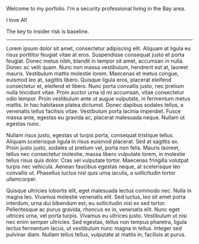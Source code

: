 Welcome to my porfolio. I'm a security professional living in the Bay area.

I love AI!

The key to insider risk is baseline.

---

Lorem ipsum dolor sit amet, consectetur adipiscing elit. Aliquam at ligula eu risus porttitor feugiat vitae at eros. Suspendisse consequat justo et porta feugiat. Donec metus nibh, blandit in tempor sit amet, accumsan in nulla. Donec ac velit quam. Nunc non massa vestibulum, hendrerit est at, laoreet mauris. Vestibulum mattis molestie lorem. Maecenas et metus congue, euismod leo at, sagittis libero. Quisque ligula eros, placerat eleifend consectetur et, eleifend et libero. Nunc porta convallis justo, nec pretium nulla tincidunt vitae. Proin auctor urna id mi accumsan, vitae consectetur odio tempor. Proin vestibulum ante ut augue vulputate, in fermentum metus mattis. In hac habitasse platea dictumst. Donec dapibus sodales tellus, a venenatis tellus facilisis vitae. Vestibulum porta lacinia imperdiet. Fusce massa ante, egestas eu gravida ac, placerat malesuada neque. Nullam ut egestas nunc.

Nullam risus justo, egestas ut turpis porta, consequat tristique tellus. Aliquam scelerisque ligula in risus euismod placerat. Sed at sagittis ex. Proin justo justo, sodales ut pretium vel, porta non felis. Mauris laoreet, tellus nec consectetur molestie, massa libero vulputate lorem, in molestie tellus risus quis dolor. Cras vel vulputate tortor. Maecenas fringilla volutpat turpis nec vehicula. Aenean faucibus egestas neque, at scelerisque leo convallis ut. Phasellus luctus nisl quis urna iaculis, a sollicitudin tortor ullamcorper.

Quisque ultricies lobortis elit, eget malesuada lectus commodo nec. Nulla in magna leo. Vivamus molestie venenatis elit. Sed luctus, leo sit amet porta interdum, urna dui bibendum est, eu sollicitudin nisl ex sed tortor. Pellentesque ac purus gravida, rhoncus ex in, venenatis elit. Nunc eget ultrices urna, vel porta turpis. Vivamus eu ultrices justo. Vestibulum ut nisi nec enim semper ultricies. Sed egestas, tellus non tempus pharetra, ligula lectus fermentum lacus, ut vestibulum nunc magna in tellus. Integer sed pulvinar diam. Nullam tellus tellus, vulputate at mattis in, facilisis at purus.
